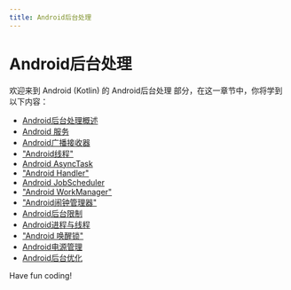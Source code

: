 ```yaml
---
title: Android后台处理
---
```


# Android后台处理

欢迎来到 Android (Kotlin) 的 Android后台处理 部分，在这一章节中，你将学到以下内容：

- [Android后台处理概述](./0-overview-of-android-background-processing.mdx)
- [Android 服务](./1-android-service.mdx)
- [Android广播接收器](./2-android-broadcast-receiver.mdx)
- ["Android线程"](./3-android-thread.mdx)
- [Android AsyncTask](./4-android-asynctask.mdx)
- ["Android Handler"](./5-android-handler.mdx)
- [Android JobScheduler](./6-android-jobscheduler.mdx)
- ["Android WorkManager"](./7-android-workmanager.mdx)
- ["Android闹钟管理器"](./8-android-alarm-manager.mdx)
- [Android后台限制](./9-android-background-restrictions.mdx)
- [Android进程与线程](./10-android-processes-and-threads.mdx)
- ["Android 唤醒锁"](./11-android-wakeup-lock.mdx)
- [Android电源管理](./12-android-power-management.mdx)
- [Android后台优化](./13-android-background-optimization.mdx)

Have fun coding!